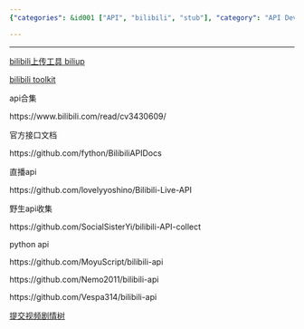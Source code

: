 ```yaml
---
{"categories": &id001 ["API", "bilibili", "stub"], "category": "API Development", "date": "2022-07-09 15:30:05", "description": "Bilibili APIs allow developers to create tools and applications in various languages like Python for tasks such as video uploading, user account management, and more.", "tags": *id001, "title": "哔哩哔哩 接口 Bilibili Apis"}

---
```


------

[bilibili上传工具 biliup](https://github.com/biliup/biliup)

[bilibili toolkit](https://github.com/Hsury/Bilibili-Toolkit)

api合集

https://www.bilibili.com/read/cv3430609/

官方接口文档

https://github.com/fython/BilibiliAPIDocs

直播api

https://github.com/lovelyyoshino/Bilibili-Live-API

野生api收集

https://github.com/SocialSisterYi/bilibili-API-collect

python api

https://github.com/MoyuScript/bilibili-api

https://github.com/Nemo2011/bilibili-api

https://github.com/Vespa314/bilibili-api

[提交视频剧情树](https://nemo2011.github.io/bilibili-api/#/examples/interactive_video)

